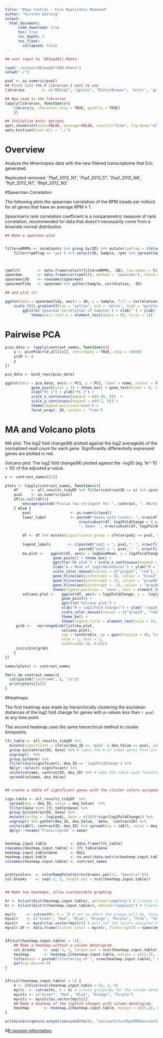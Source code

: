 ```yaml
---
title: "8hpa Control - Five Replicates Removed" 
author: "Kirsten Gotting"
output:
  html_document:
      code_download: true
      toc: true
      toc_depth: 2
      toc_float:
        collapsed: false
---
```



```r

## user input to 'DESeq2All.Rdata'

load("./output/DESeq2All5RR.Rdata")
setwd("./")

pval <- as.numeric(pval)
## First list the R libraries I want to use
libraries        <- c("DESeq2", "gplots", "RColorBrewer", 'knitr', 'grid', 'gridExtra', "tidyverse", 'kiRsten')

## Now read in the libraries
lapply(libraries, function(x){
    library(x, character.only = TRUE, quietly = TRUE)
    })

## Initialize knitr options
opts_chunk$set(echo=FALSE, message=FALSE, results="hide", fig.keep="all", warning=FALSE, error=FALSE, fig.path="figures/", cache = TRUE)
opts_knit$set(root.dir = "./")


```


# Overview

Analyze the Mnemiopsis data with the new filtered transcriptome that Eric generated.

Replicated removed: '7hpf_2012_N1', '7hpf_2013_17', '2hpf_2012_N6', '1hpf_2012_N7', '6hpf_2012_N2'

#Spearman Correlation


The following plots the spearman correlation of the RPM (reads per million) for all genes that have an average RPM &#8805; 1.

Spearman's rank correlation coefficient is a nonparametric measure of rank correlation, recommended for data that doesn't necessarily come from a bivariate normal distribution.


```r

## Make a spearman plot


filteredRPMs <- normCounts %>% group_by(ID) %>% mutate(rpmFlag = ifelse((mean(rpm) >= 1), yes = 'yes', no = 'no')) %>% ungroup() %>%
    filter(rpmFlag == 'yes') %>% select(ID, Sample, rpm) %>% spread(Sample, rpm)



rpmfilt        <- data.frame(select(filteredRPMs, -ID), row.names = filteredRPMs$ID, check.names = FALSE)
spearman       <- data.frame(cor(rpmfilt, method = 'spearman'), check.names = FALSE)
spearman$ID    <- rownames(spearman)
spearmanTidy   <- spearman %>% gather(Sample, correlation, -ID)

## and plot it!

ggplot(data = spearmanTidy, aes(x = ID, y = Sample, fill = correlation)) + geom_tile() +
    scale_fill_gradient2(low = "yellow", mid = 'white', high = "purple4", midpoint = 0.8, limit = c(0,1)) +
        ggtitle('Spearman Correlation of Samples') + xlab('') + ylab('') +
            theme(axis.text.x = element_text(angle = 90, hjust = 1))
```


# Pairwise PCA

```r

pcas_data <- lapply(contrast_names, function(x){
    y <- plotPCA(rld_all[[x]], returnData = TRUE, ntop = 10000)
    y$ID <- x
    y
})

pca_data <- bind_rows(pcas_data)

ggplot(data = pca_data, aes(x = PC1, y = PC2, label = name, colour = factor(condition))) +
            geom_point(size = 3) + theme_bw() + geom_text(hjust = 0, vjust = -0.4) +
            xlab("PC 1") + ylab("PC 2") + 
            scale_x_continuous(expand = c(0.98, 0))  +
            scale_y_continuous(expand = c(0.2, 0)) +
            theme(legend.position="none") +
            facet_wrap(~ ID, scales = "free")

```



# MA and Volcano plots {.tabset}

MA plot: The log2 fold change(M) plotted against the log2 average(A) of the normalized read count for each gene.  Significantly differentially expressed genes are plotted in red.

Volcano plot: The log2 fold change(M) plotted against the -log10 (eg. 1e^-10 = 10) of the adjusted p-value.

```r


x <- contrast_names[[1]]

plots <- lapply(contrast_names, function(x){
    df      <- all_results_tidyDF %>% filter(contrastID == x) %>% spread(dea_ID, dea_Value) %>% mutate(logbaseMean = log(baseMean))
    pval    <- as.numeric(pval)
    if(is.null(df)){
        message(paste0("Pvalue too stringent for ", contrast, ". MA/Volcano plot ommited.\n"))
    } else {
        pval                  <- as.numeric(pval)
        lower_label           <- paste0("Genes with Counts: ", nrow(df), "\nUp: ",#create the label of the legend
                                  nrow(subset(df, log2FoldChange > 0 & padj < pval)),
                                  ", Down: ", nrow(subset(df, log2FoldChange < 0 & padj < pval)), "\n")
  
        df <- df %>% mutate(significance_group = ifelse(padj <= pval, yes = 'yes', no = 'no'))
  
        legend_labels        <- c(paste0("padj > ", pval,": ", nrow(filter(df, significance_group == 'no'))),
                                  paste0("padj < ", pval,": ", nrow(filter(df, significance_group == 'yes'))))
        ma.plot <-   ggplot(df, aes(x = logbaseMean, y = log2FoldChange, group = significance_group, colour = significance_group)) +
                      geom_point() + theme_bw() +
                      ggtitle('MA plot') + scale_x_continuous(expand = c(0, 0)) +
                      xlab("A = Mean of log2(Abundance)") + ylab("M = log2(Fold Change)") +
                      scale_color_manual(values = c("gray24", "red"), name = lower_label, breaks = c("gray24", "red"), labels = legend_labels) +
                      geom_hline(aes(yintercept = 0), colour = "black", linetype = "dashed") +
                      geom_hline(aes(yintercept = 1), colour = "gray66", linetype = "dashed") +
                      geom_hline(aes(yintercept = -1), colour = "gray66", linetype="dashed") +
                      theme(legend.position = 'none', text = element_text(size=20))
        volcano.plot <-   ggplot(df, aes(x = log2FoldChange, y = -log(padj, base = c(10)), group = significance_group, colour = significance_group)) +
                          geom_point() +
                          ggtitle('Volcano plot') +
                          xlab("M = log2(Fold Change)") + ylab("-log10(Adjusted P-Value)") + 
                          scale_color_manual(values = c("gray24", "red"), labels = legend_labels, name=lower_label) +
                          theme_bw() +
                          theme(legend.title = element_text(size = 16, face = "bold"), legend.text = element_text(size = 20),  text = element_text(size=20))
     grob <-   marrangeGrob(list(ma.plot,
                          volcano.plot),
                          top = textGrob(x, gp = gpar(fonsize = 40, fontface = 'bold', cex = 2), hjust = 1.8),
                          nrow = 1, ncol = 2,
                          widths=c(0.38, 0.62))
     invisible(grob)
    }
})

names(plots) <- contrast_names
```

```r

for(i in contrast_names){
  cat(paste0("\n\n\n##", i, "\n"))
  print(plots[[i]])
}

```


#Heatmaps


The first heatmap was made by hierarchically clustering the euclidean distances of the log2 fold change for genes with p-values less than `r pval` at any time point.

The second heatmap uses the same hierarchical method to cluster timepoints.


```r


lfc_table <- all_results_tidyDF %>%
  mutate(significant = ifelse(dea_ID == 'padj' & dea_Value <= pval, yes = TRUE, no = FALSE)) %>% # label all significant genes
  group_by(contrastID, Gene) %>% # label the # of times genes that are significant
  ungroup()  %>%
  group_by(Gene) %>%
  filter(any(significant), dea_ID == 'log2FoldChange') %>%
  dplyr::select(-significant) %>% 
  unite(colname, contrastID, dea_ID) %>% # make the table wide formatted
  spread(colname, dea_Value)


## create a table of significant genes with the cluster colors assigned

sign.table <- all_results_tidyDF  %>% 
  spread(key = dea_ID, value = dea_Value)  %>% 
  filter(Gene %in% lfc_table$Gene) %>%
  group_by(contrastID, Gene) %>% 
  mutate(sortby = -log(padj, base = c(10))*sign(log2FoldChange)) %>% 
  ungroup() %>% gather(dea_ID, dea_Value, -Gene, -contrastID) %>% 
  unite(idAll, contrastID, dea_ID) %>% spread(key = idAll, value = dea_Value) %>%
  dplyr::rename('TranscriptID' = Gene)


heatmap.input.table           <- data.frame(lfc_table)
rownames(heatmap.input.table) <- lfc_table$Gene
heatmap.input.table$Gene      <- NULL
heatmap.input.table           <- na.omit(data.matrix(heatmap.input.table[which(rownames(heatmap.input.table) %in% sign.table$TranscriptID), ]))
colnames(heatmap.input.table) <- contrast_names


prettycolors  <- colorRampPalette(rev(brewer.pal(11, "Spectral")))
col.breaks    <- seq(-3, 3, length.out = ncol(heatmap.input.table))


## Make two heatmaps, allow custimizable graphing

hr <- hclust(dist(heatmap.input.table), method="complete") # Creates row dendrogram
hc <- hclust(dist(t(heatmap.input.table)), method="complete") # Creates column dendrogram

myclr     <- cutree(hr, k = 7) # set up where the groups will be, change 'k' for more or less groups
mycolr    <- c("Green", "Red", "Blue", "Orange", "Purple", "Pink", "Yellow") # must be the same length as 'k'
mycolr    <- mycolr[as.vector(myclr)] # pull out the colors assigned to each gene
mycolr.df <- data.frame(Cluster_Color = mycolr, TranscriptID = names(myclr)) # create a data frame of the cluster color each gene belongs to


if(ncol(heatmap.input.table) > 1){
    ## Make a heatmap without a column dendrogram
    col.breaks    <- seq(-3, 3, length.out = ncol(heatmap.input.table))
    heatmap       <- heatmap.2(heatmap.input.table, margin = c(15,5), col = prettycolors, dendrogram = 'row', trace = c("none"), Rowv=as.dendrogram(hr), Colv = NA, labRow = FALSE, key = TRUE, breaks = col.breaks, key.ylab = "Gene Count", key.xlab = "log2FoldChange", cexCol = 1.5, RowSideColors = mycolr)
    title(main = paste0("Clustering of ", nrow(heatmap.input.table)," Genes"), line = 0)
    par(cex.main=0.9)
}


if(ncol(heatmap.input.table) > 2) {
    k <- ifelse(ncol(heatmap.input.table < 5), 3, 5)
    myclc  <- cutree(hc, k = k) # create groupings for the column dendrogram
    mycolc <- c("Green", "Red", "Blue", "Orange", "Purple")
    mycolc <- mycolc[as.vector(myclc)]
    ## Make a heatmap of the logfold changes with column dendrogram.
    heatmap       <- heatmap.2(heatmap.input.table, margin = c(15,5), dendrogram = 'both', Rowv = as.dendrogram(hr), Colv = as.dendrogram(hc), col = prettycolors, trace = c("none"), labRow = FALSE, key = TRUE, breaks = col.breaks, main = paste0("Clustering of Timepoints on ", nrow(heatmap.input.table)," Genes"), key.ylab = "Gene Count", key.xlab = "log2FoldChange", cexCol = 1.5, RowSideColors = mycolr, ColSideColors = mycolc)
}

```



```r
writeLines(capture.output(sessionInfo()), "sessionInfo/8hpa5RRSessionInfo.txt")
```

#[R-session information](`r paste0("http://bioinfo/", gsub("/home/", "~", getwd()), "/sessionInfo/StorySessionInfo.txt")`)


